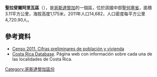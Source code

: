 '''聖拉斐爾阿里瓦區'''（{{lang-es|San Rafael Arriba}}），是[[哥斯達黎加|哥斯達黎加]]的一個區，位於該國中部[[聖何塞省_(哥斯達黎加)|聖何塞省]]，面積3.11平方公里，海拔高度1,175米，2011年人口14,682，人口密度每平方公里4,720.90人。

==參考資料==
*[http://www.inec.go.cr/A/MS/Censos/Censo%202011/Cifras%20preliminares/01.%20Cifras%20preliminares%20de%20Poblaci%C3%B3n%20y%20Vivienda.pdf Censo 2011. Cifras preliminares de población y vivienda]{{dead link|date=2018年1月 |bot=InternetArchiveBot |fix-attempted=yes }}
* [https://web.archive.org/web/20150923210840/http://www.costaricadatabase.com/crdb/city.asp?action=2&q=SAN+RAFAEL+ARRIBA&b=DESAMPARADOS&p=1 Costa Rica Database]. Página web con información sobre cada una de las localidades de Costa Rica.

{{CostaRica-geo-stub}}
[[Category:哥斯達黎加區份|Category:哥斯達黎加區份]]